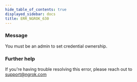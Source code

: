 ```yaml
---
hide_table_of_contents: true
displayed_sidebar: docs
title: ERR_NGROK_630
---
```


### Message

You must be an admin to set credential ownership.

<ErrorDetails />

### Further help

If you're having trouble resolving this error, please reach out to [support@ngrok.com](mailto:support@ngrok.com?subject=Help%20with%20ERR_NGROK_630)
